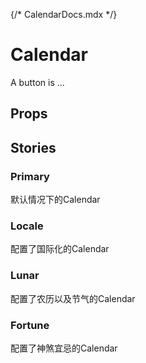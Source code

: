 {/* CalendarDocs.mdx */}


<Meta of={CalendarStories} />

# Calendar

A button is ...

<Primary />

## Props

<Controls />

## Stories

### Primary

默认情况下的Calendar

<Story of={CalendarStories.Primary} />

### Locale

配置了国际化的Calendar

<Story of={CalendarStories.En} />

### Lunar

配置了农历以及节气的Calendar

<Story of={CalendarStories.Lunar} />

### Fortune

配置了神煞宜忌的Calendar

<Story of={CalendarStories.Fortune} />